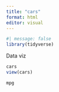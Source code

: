 ```yaml
---
title: "cars"
format: html
editor: visual
---
```


```r
#| message: false
library(tidyverse)
```

Data viz

```r
cars
view(cars)
```

```r
mpg
```
